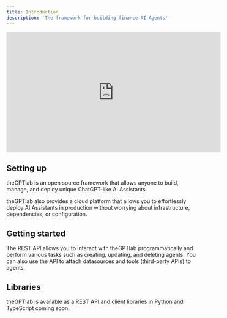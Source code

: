 ```yaml
---
title: Introduction
description: 'The framework for building finance AI Agents'
---
```


<iframe
  width="560"
  height="315"
  src="https://www.youtube.com/embed/UEQcIne-X5o?si=K8OmqCg_CF7zSHJK"
  title="YouTube video player"
  frameborder="0"
  allow="accelerometer; autoplay; clipboard-write; encrypted-media; gyroscope; picture-in-picture"
  allowfullscreen
  style={{ width: '100%', borderRadius: '0.5rem' }}
></iframe>


## Setting up

theGPTlab is an open source framework that allows anyone to build, manage, and deploy unique ChatGPT-like AI Assistants.

theGPTlab also provides a cloud platform that allows you to effortlessly deploy AI Assistants in production without worrying about infrastructure, dependencies, or configuration.


## Getting started

The REST API allows you to interact with theGPTlab programmatically and perform various tasks such as creating, updating, and deleting agents. You can also use the API to attach datasources and tools (third-party APIs) to agents.

## Libraries

theGPTlab is available as a REST API and client libraries in Python and TypeScript coming soon.

